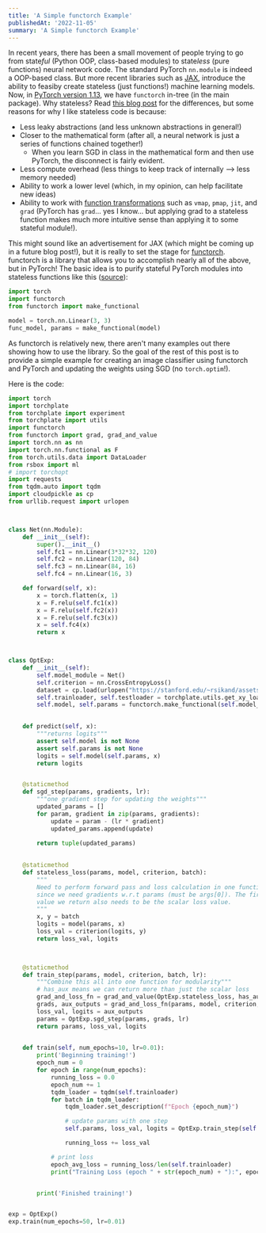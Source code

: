 ```yaml
---
title: 'A Simple functorch Example'
publishedAt: '2022-11-05'
summary: 'A Simple functorch Example'
---
```



In recent years, there has been a small movement of people trying to go from state*ful* (Python OOP, class-based modules) to state*less* (pure functions) neural network code. The standard PyTorch `nn.module` is indeed a OOP-based class. But more recent libraries such as [JAX](https://github.com/google/jax), introduce the ability to feasiby create stateless (just functions!) machine learning models. Now, in [PyTorch version 1.13](https://pytorch.org/blog/PyTorch-1.13-release/), we have `functorch` in-tree (in the main package). Why stateless? Read [this blog post](https://sjmielke.com/jax-purify.htm) for the differences, but some reasons for why I like stateless code is because: 

- Less leaky abstractions (and less unknown abstractions in general!) 
- Closer to the mathematical form (after all, a neural network is just a series of functions chained together!)
    - When you learn SGD in class in the mathematical form and then use PyTorch, the disconnect is fairly evident. 
- Less compute overhead (less things to keep track of internally --> less memory needed) 
- Ability to work a lower level (which, in my opinion, can help facilitate new ideas) 
- Ability to work with [function transformations](https://jax.readthedocs.io/en/latest/notebooks/quickstart.html) such as `vmap`, `pmap`, `jit`, and `grad` (PyTorch has `grad`... yes I know... but applying grad to a stateless function makes much more intuitive sense than applying it to some stateful module!). 


This might sound like an advertisement for JAX (which might be coming up in a future blog post!), but it is really to set the stage for [functorch](https://github.com/pytorch/functorch). functorch is a library that allows you to accomplish nearly all of the above, but in PyTorch! The basic idea is to purify stateful PyTorch modules into stateless functions like this ([source](https://github.com/pytorch/functorch#working-with-nn-modules-make_functional-and-friends)): 

```python
import torch
import functorch
from functorch import make_functional

model = torch.nn.Linear(3, 3)
func_model, params = make_functional(model)
```

As functorch is relatively new, there aren't many examples out there showing how to use the library. So the goal of the rest of this post is to provide a simple example for creating an image classifier using functorch and PyTorch and updating the weights using SGD (no `torch.optim`!). 

Here is the code: 

```python
import torch
import torchplate
from torchplate import experiment
from torchplate import utils
import functorch
from functorch import grad, grad_and_value
import torch.nn as nn
import torch.nn.functional as F
from torch.utils.data import DataLoader
from rsbox import ml
# import torchopt
import requests
from tqdm.auto import tqdm
import cloudpickle as cp
from urllib.request import urlopen



class Net(nn.Module):
    def __init__(self):
        super().__init__()
        self.fc1 = nn.Linear(3*32*32, 120)
        self.fc2 = nn.Linear(120, 84)
        self.fc3 = nn.Linear(84, 16)
        self.fc4 = nn.Linear(16, 3)

    def forward(self, x):
        x = torch.flatten(x, 1)
        x = F.relu(self.fc1(x))
        x = F.relu(self.fc2(x))
        x = F.relu(self.fc3(x))
        x = self.fc4(x)
        return x



class OptExp:
    def __init__(self): 
        self.model_module = Net()
        self.criterion = nn.CrossEntropyLoss()
        dataset = cp.load(urlopen("https://stanford.edu/~rsikand/assets/datasets/mini_cifar.pkl")) 
        self.trainloader, self.testloader = torchplate.utils.get_xy_loaders(dataset)
        self.model, self.params = functorch.make_functional(self.model_module)  # init network 
    

    def predict(self, x):
        """returns logits"""
        assert self.model is not None
        assert self.params is not None
        logits = self.model(self.params, x)
        return logits 


    @staticmethod
    def sgd_step(params, gradients, lr):
        """one gradient step for updating the weights"""
        updated_params = []
        for param, gradient in zip(params, gradients):
            update = param - (lr * gradient)
            updated_params.append(update)
        
        return tuple(updated_params)
    

    @staticmethod
    def stateless_loss(params, model, criterion, batch):
        """
        Need to perform forward pass and loss calculation in one function
        since we need gradients w.r.t params (must be args[0]). The first
        value we return also needs to be the scalar loss value.  
        """
        x, y = batch
        logits = model(params, x)
        loss_val = criterion(logits, y)
        return loss_val, logits
    


    @staticmethod
    def train_step(params, model, criterion, batch, lr):
        """Combine this all into one function for modularity"""
        # has_aux means we can return more than just the scalar loss 
        grad_and_loss_fn = grad_and_value(OptExp.stateless_loss, has_aux=True)  
        grads, aux_outputs = grad_and_loss_fn(params, model, criterion, batch)  # get the grads 
        loss_val, logits = aux_outputs
        params = OptExp.sgd_step(params, grads, lr) 
        return params, loss_val, logits

    
    def train(self, num_epochs=10, lr=0.01):
        print('Beginning training!')
        epoch_num = 0
        for epoch in range(num_epochs):
            running_loss = 0.0
            epoch_num += 1
            tqdm_loader = tqdm(self.trainloader)
            for batch in tqdm_loader:
                tqdm_loader.set_description(f"Epoch {epoch_num}")

                # update params with one step 
                self.params, loss_val, logits = OptExp.train_step(self.params, self.model, self.criterion, batch, lr)

                running_loss += loss_val

            # print loss
            epoch_avg_loss = running_loss/len(self.trainloader)
            print("Training Loss (epoch " + str(epoch_num) + "):", epoch_avg_loss)


        print('Finished training!')


exp = OptExp()
exp.train(num_epochs=50, lr=0.01)
```

